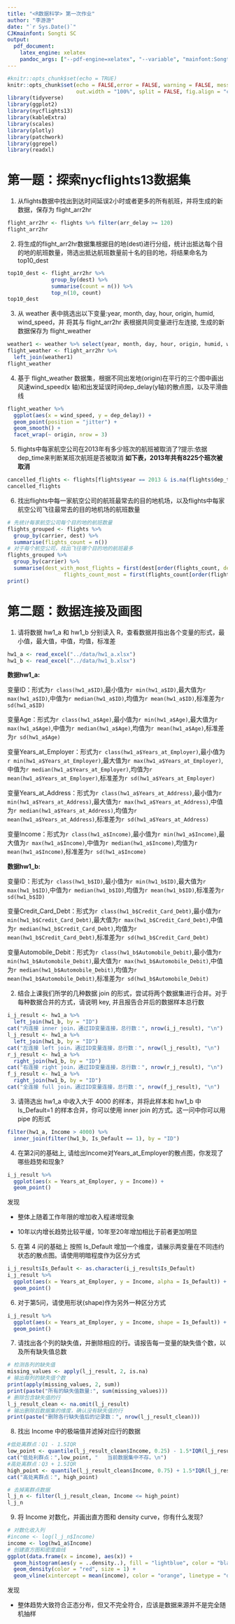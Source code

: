 ```yaml
---
title: "<R数据科学> 第一次作业"
author: "李游游"
date: "`r Sys.Date()`"
CJKmainfont: Songti SC
output:
  pdf_document: 
    latex_engine: xelatex
    pandoc_args: ["--pdf-engine=xelatex", "--variable", "mainfont:Songti SC"]
---
```


```r
#knitr::opts_chunk$set(echo = TRUE)
knitr::opts_chunk$set(echo = FALSE,error = FALSE, warning = FALSE, message = FALSE,
                      out.width = "100%", split = FALSE, fig.align = "center")
library(tidyverse)
library(ggplot2)
library(nycflights13)
library(kableExtra)
library(scales)
library(plotly)
library(patchwork)
library(ggrepel)
library(readxl) 
```


# 第一题：探索nycflights13数据集


1. 从flights数据中找出到达时间延误2小时或者更多的所有航班，并将生成的新数据，保存为 flight_arr2hr
```r
flight_arr2hr <- flights %>% filter(arr_delay >= 120)
flight_arr2hr
```


2. 将生成的flight_arr2hr数据集根据目的地(dest)进行分组，统计出抵达每个目的地的航班数量，筛选出抵达航班数量前十名的目的地，将结果命名为 top10_dest
```r
top10_dest <- flight_arr2hr %>% 
              group_by(dest) %>% 
              summarise(count = n()) %>%
              top_n(10, count)
top10_dest
```


3. 从 weather 表中挑选出以下变量:year, month, day, hour, origin, humid, wind_speed，并 将其与 flight_arr2hr 表根据共同变量进行左连接, 生成的新数据保存为 flight_weather
```r
weather1 <- weather %>% select(year, month, day, hour, origin, humid, wind_speed)
flight_weather <- flight_arr2hr %>% 
  left_join(weather1)
flight_weather
```


4. 基于 flight_weather 数据集，根据不同出发地(origin)在平行的三个图中画出风速wind_speed(x 轴)和出发延误时间dep_delay(y轴)的散点图，以及平滑曲线
```r
flight_weather %>%
  ggplot(aes(x = wind_speed, y = dep_delay)) +
  geom_point(position = "jitter") +
  geom_smooth() +
  facet_wrap(~ origin, nrow = 3)
```


5. flights中每家航空公司在2013年有多少班次的航班被取消了?提示:依据dep_time来判断某班次航班是否被取消
**如下表，2013年共有8225个班次被取消**
```r
cancelled_flights <- flights[flights$year == 2013 & is.na(flights$dep_time),]
cancelled_flights
```


6. 找出flights中每一家航空公司的航班最常去的目的地机场，以及flights中每家航空公司飞往最常去的目的地机场的航班数量
```r
# 先统计每家航空公司每个目的地的航班数量
flights_grouped <- flights %>%  
  group_by(carrier, dest) %>%  
  summarise(flights_count = n())
# 对于每个航空公司，找出飞往哪个目的地的航班最多  
flights_grouped %>%  
  group_by(carrier) %>%  
  summarise(dest_with_most_flights = first(dest[order(flights_count, decreasing = TRUE)]),  
                  flights_count_most = first(flights_count[order(flights_count, decreasing = TRUE)])) %>%  
print()
```


# 第二题：数据连接及画图


1. 请将数据 hw1_a 和 hw1_b 分别读入 R，查看数据并指出各个变量的形式，最小值，最大值，中值，均值，标准差
```r
hw1_a <- read_excel("../data/hw1_a.xlsx")
hw1_b <- read_excel("../data/hw1_b.xlsx")
```


**数据hw1_a:**

变量ID：形式为`r class(hw1_a$ID)`,最小值为`r min(hw1_a$ID)`,最大值为`r max(hw1_a$ID)`,中值为`r median(hw1_a$ID)`,均值为`r mean(hw1_a$ID)`,标准差为`r sd(hw1_a$ID)`

变量Age：形式为`r class(hw1_a$Age)`,最小值为`r min(hw1_a$Age)`,最大值为`r max(hw1_a$Age)`,中值为`r median(hw1_a$Age)`,均值为`r mean(hw1_a$Age)`,标准差为`r sd(hw1_a$Age)`

变量Years_at_Employer：形式为`r class(hw1_a$Years_at_Employer)`,最小值为`r min(hw1_a$Years_at_Employer)`,最大值为`r max(hw1_a$Years_at_Employer)`,中值为`r median(hw1_a$Years_at_Employer)`,均值为`r mean(hw1_a$Years_at_Employer)`,标准差为`r sd(hw1_a$Years_at_Employer)`

变量Years_at_Address：形式为`r class(hw1_a$Years_at_Address)`,最小值为`r min(hw1_a$Years_at_Address)`,最大值为`r max(hw1_a$Years_at_Address)`,中值为`r median(hw1_a$Years_at_Address)`,均值为`r mean(hw1_a$Years_at_Address)`,标准差为`r sd(hw1_a$Years_at_Address)`

变量Income：形式为`r class(hw1_a$Income)`,最小值为`r min(hw1_a$Income)`,最大值为`r max(hw1_a$Income)`,中值为`r median(hw1_a$Income)`,均值为`r mean(hw1_a$Income)`,标准差为`r sd(hw1_a$Income)`


**数据hw1_b:**

变量ID：形式为`r class(hw1_b$ID)`,最小值为`r min(hw1_b$ID)`,最大值为`r max(hw1_b$ID)`,中值为`r median(hw1_b$ID)`,均值为`r mean(hw1_b$ID)`,标准差为`r sd(hw1_b$ID)`

变量Credit_Card_Debt：形式为`r class(hw1_b$Credit_Card_Debt)`,最小值为`r min(hw1_b$Credit_Card_Debt)`,最大值为`r max(hw1_b$Credit_Card_Debt)`,中值为`r median(hw1_b$Credit_Card_Debt)`,均值为`r mean(hw1_b$Credit_Card_Debt)`,标准差为`r sd(hw1_b$Credit_Card_Debt)`

变量Automobile_Debit：形式为`r class(hw1_b$Automobile_Debit)`,最小值为`r min(hw1_b$Automobile_Debit)`,最大值为`r max(hw1_b$Automobile_Debit)`,中值为`r median(hw1_b$Automobile_Debit)`,均值为`r mean(hw1_b$Automobile_Debit)`,标准差为`r sd(hw1_b$Automobile_Debit)`


2. 结合上课我们所学的几种数据 join 的形式，尝试将两个数据集进行合并。对于每种数据合并的方式，请说明 key, 并且报告合并后的数据样本总行数
```r
i_j_result <- hw1_a %>% 
  left_join(hw1_b, by = "ID")
cat("内连接 inner join，通过ID变量连接，总行数：", nrow(i_j_result), "\n")
l_j_result <- hw1_a %>% 
  left_join(hw1_b, by = "ID")
cat("左连接 left join，通过ID变量连接，总行数：", nrow(l_j_result), "\n")
r_j_result <- hw1_a %>% 
  right_join(hw1_b, by = "ID")
cat("右连接 right join，通过ID变量连接，总行数：", nrow(r_j_result), "\n")
f_j_result <- hw1_a %>% 
  right_join(hw1_b, by = "ID")
cat("全连接 full join，通过ID变量连接，总行数：", nrow(f_j_result), "\n")
```


3. 请筛选出 hw1_a 中收入大于 4000 的样本，并将此样本和 hw1_b 中 Is_Default=1 的样本合并，你可以使用 inner join 的方式。这一问中你可以用 pipe 的形式
```r
filter(hw1_a, Income > 4000) %>% 
  inner_join(filter(hw1_b, Is_Default == 1), by = "ID")
```


4. 在第2问的基础上, 请给出Income对Years_at_Employer的散点图，你发现了哪些趋势和现象?
```r
i_j_result %>% 
  ggplot(aes(x = Years_at_Employer, y = Income)) +
  geom_point()
```
发现

-   整体上随着工作年限的增加收入程递增现象

-   10年以内增长趋势比较平缓，10年至20年增加相比于前者更加明显


5. 在第 4 问的基础上 按照 Is_Default 增加一个维度，请展示两变量在不同违约状态的散点图。请使用明暗程度作为区分方式
```r
i_j_result$Is_Default <- as.character(i_j_result$Is_Default)
i_j_result %>% 
  ggplot(aes(x = Years_at_Employer, y = Income, alpha = Is_Default)) +
  geom_point()
```


6. 对于第5问，请使用形状(shape)作为另外一种区分方式
```r
i_j_result %>% 
  ggplot(aes(x = Years_at_Employer, y = Income, shape = Is_Default)) +
  geom_point()
```


7. 请找出各个列的缺失值，并删除相应的行。请报告每一变量的缺失值个数，以及所有缺失值总数
```r
# 检测各列的缺失值  
missing_values <- apply(l_j_result, 2, is.na)  
# 输出每列的缺失值个数  
print(apply(missing_values, 2, sum))  
print(paste("所有的缺失值数量:", sum(missing_values)))
# 删除包含缺失值的行  
l_j_result_clean <- na.omit(l_j_result)  
# 输出删除后数据集的维度，确认没有缺失值的行  
print(paste("删除各行缺失值后的记录数：", nrow(l_j_result_clean)))
```


8. 找出 Income 中的极端值并滤掉对应行的数据
```r
#低处离群点：Q1 - 1.5IQR
low_point <- quantile(l_j_result_clean$Income, 0.25) - 1.5*IQR(l_j_result_clean$Income)
cat("低处利群点：",low_point, "   当前数据集中不存。\n")
#高处离群点：Q3 + 1.5IQR
high_point <- quantile(l_j_result_clean$Income, 0.75) + 1.5*IQR(l_j_result_clean$Income)
cat("高处离群点：", high_point)
```
```r
# 去掉离群点数据
l_j_n <- filter(l_j_result_clean, Income <= high_point)
l_j_n
```


9. 将 Income 对数化，并画出直方图和 density curve，你有什么发现?
```r
# 对数化收入列
#income <- log(l_j_n$Income)
income <- log(hw1_a$Income)
# 创建直方图和密度曲线
ggplot(data.frame(x = income), aes(x)) +
  geom_histogram(aes(y = ..density..), fill = "lightblue", color = "black") +
  geom_density(color = "red", size = 1) +
  geom_vline(xintercept = mean(income), color = "orange", linetype = "dashed")


```
发现

-   整体趋势大致符合正态分布，但又不完全符合，应该是数据来源并不是完全随机抽样







